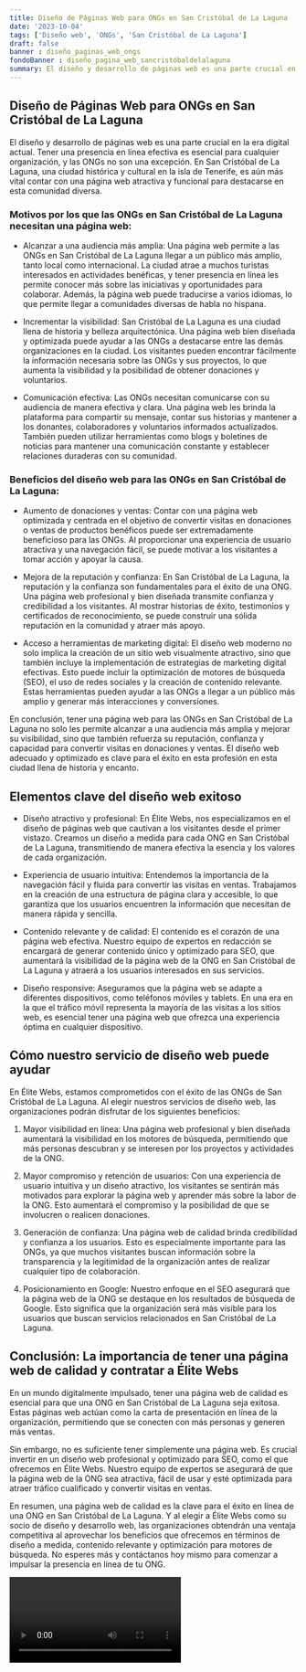 ```yaml
---
title: Diseño de Páginas Web para ONGs en San Cristóbal de La Laguna
date: '2023-10-04'
tags: ['Diseño web', 'ONGs', 'San Cristóbal de La Laguna']
draft: false
banner : diseño_paginas_web_ongs
fondoBanner : diseño_pagina_web_sancristóbaldelalaguna
summary: El diseño y desarrollo de páginas web es una parte crucial en la era digital actual. Tener una presencia en línea efectiva es esencial para cualquier organización, y las ONGs no son una excepción. En San Cristóbal de La Laguna, una ciudad histórica y cultural en la isla de Tenerife, es aún más vital contar con una página web atractiva y funcional para destacarse en esta comunidad diversa.
---
```


## Diseño de Páginas Web para ONGs en San Cristóbal de La Laguna

El diseño y desarrollo de páginas web es una parte crucial en la era digital actual. Tener una presencia en línea efectiva es esencial para cualquier organización, y las ONGs no son una excepción. En San Cristóbal de La Laguna, una ciudad histórica y cultural en la isla de Tenerife, es aún más vital contar con una página web atractiva y funcional para destacarse en esta comunidad diversa.

### Motivos por los que las ONGs en San Cristóbal de La Laguna necesitan una página web:
- Alcanzar a una audiencia más amplia: Una página web permite a las ONGs en San Cristóbal de La Laguna llegar a un público más amplio, tanto local como internacional. La ciudad atrae a muchos turistas interesados en actividades benéficas, y tener presencia en línea les permite conocer más sobre las iniciativas y oportunidades para colaborar. Además, la página web puede traducirse a varios idiomas, lo que permite llegar a comunidades diversas de habla no hispana.

- Incrementar la visibilidad: San Cristóbal de La Laguna es una ciudad llena de historia y belleza arquitectónica. Una página web bien diseñada y optimizada puede ayudar a las ONGs a destacarse entre las demás organizaciones en la ciudad. Los visitantes pueden encontrar fácilmente la información necesaria sobre las ONGs y sus proyectos, lo que aumenta la visibilidad y la posibilidad de obtener donaciones y voluntarios.

- Comunicación efectiva: Las ONGs necesitan comunicarse con su audiencia de manera efectiva y clara. Una página web les brinda la plataforma para compartir su mensaje, contar sus historias y mantener a los donantes, colaboradores y voluntarios informados actualizados. También pueden utilizar herramientas como blogs y boletines de noticias para mantener una comunicación constante y establecer relaciones duraderas con su comunidad.

### Beneficios del diseño web para las ONGs en San Cristóbal de La Laguna:
- Aumento de donaciones y ventas: Contar con una página web optimizada y centrada en el objetivo de convertir visitas en donaciones o ventas de productos benéficos puede ser extremadamente beneficioso para las ONGs. Al proporcionar una experiencia de usuario atractiva y una navegación fácil, se puede motivar a los visitantes a tomar acción y apoyar la causa.

- Mejora de la reputación y confianza: En San Cristóbal de La Laguna, la reputación y la confianza son fundamentales para el éxito de una ONG. Una página web profesional y bien diseñada transmite confianza y credibilidad a los visitantes. Al mostrar historias de éxito, testimonios y certificados de reconocimiento, se puede construir una sólida reputación en la comunidad y atraer más apoyo.

- Acceso a herramientas de marketing digital: El diseño web moderno no solo implica la creación de un sitio web visualmente atractivo, sino que también incluye la implementación de estrategias de marketing digital efectivas. Esto puede incluir la optimización de motores de búsqueda (SEO), el uso de redes sociales y la creación de contenido relevante. Estas herramientas pueden ayudar a las ONGs a llegar a un público más amplio y generar más interacciones y conversiones.

En conclusión, tener una página web para las ONGs en San Cristóbal de La Laguna no solo les permite alcanzar a una audiencia más amplia y mejorar su visibilidad, sino que también refuerza su reputación, confianza y capacidad para convertir visitas en donaciones y ventas. El diseño web adecuado y optimizado es clave para el éxito en esta profesión en esta ciudad llena de historia y encanto.

<GifSeo />

<Cta />

## Elementos clave del diseño web exitoso

- Diseño atractivo y profesional: En Élite Webs, nos especializamos en el diseño de páginas web que cautivan a los visitantes desde el primer vistazo. Creamos un diseño a medida para cada ONG en San Cristóbal de La Laguna, transmitiendo de manera efectiva la esencia y los valores de cada organización.

- Experiencia de usuario intuitiva: Entendemos la importancia de la navegación fácil y fluida para convertir las visitas en ventas. Trabajamos en la creación de una estructura de página clara y accesible, lo que garantiza que los usuarios encuentren la información que necesitan de manera rápida y sencilla.

- Contenido relevante y de calidad: El contenido es el corazón de una página web efectiva. Nuestro equipo de expertos en redacción se encargará de generar contenido único y optimizado para SEO, que aumentará la visibilidad de la página web de la ONG en San Cristóbal de La Laguna y atraerá a los usuarios interesados en sus servicios.

- Diseño responsive: Aseguramos que la página web se adapte a diferentes dispositivos, como teléfonos móviles y tablets. En una era en la que el tráfico móvil representa la mayoría de las visitas a los sitios web, es esencial tener una página web que ofrezca una experiencia óptima en cualquier dispositivo.

## Cómo nuestro servicio de diseño web puede ayudar

En Élite Webs, estamos comprometidos con el éxito de las ONGs de San Cristóbal de La Laguna. Al elegir nuestros servicios de diseño web, las organizaciones podrán disfrutar de los siguientes beneficios:

1. Mayor visibilidad en línea: Una página web profesional y bien diseñada aumentará la visibilidad en los motores de búsqueda, permitiendo que más personas descubran y se interesen por los proyectos y actividades de la ONG.

2. Mayor compromiso y retención de usuarios: Con una experiencia de usuario intuitiva y un diseño atractivo, los visitantes se sentirán más motivados para explorar la página web y aprender más sobre la labor de la ONG. Esto aumentará el compromiso y la posibilidad de que se involucren o realicen donaciones.

3. Generación de confianza: Una página web de calidad brinda credibilidad y confianza a los usuarios. Esto es especialmente importante para las ONGs, ya que muchos visitantes buscan información sobre la transparencia y la legitimidad de la organización antes de realizar cualquier tipo de colaboración.

4. Posicionamiento en Google: Nuestro enfoque en el SEO asegurará que la página web de la ONG se destaque en los resultados de búsqueda de Google. Esto significa que la organización será más visible para los usuarios que buscan servicios relacionados en San Cristóbal de La Laguna.

## Conclusión: La importancia de tener una página web de calidad y contratar a Élite Webs

En un mundo digitalmente impulsado, tener una página web de calidad es esencial para que una ONG en San Cristóbal de La Laguna seja exitosa. Estas páginas web actúan como la carta de presentación en línea de la organización, permitiendo que se conecten con más personas y generen más ventas.

Sin embargo, no es suficiente tener simplemente una página web. Es crucial invertir en un diseño web profesional y optimizado para SEO, como el que ofrecemos en Élite Webs. Nuestro equipo de expertos se asegurará de que la página web de la ONG sea atractiva, fácil de usar y esté optimizada para atraer tráfico cualificado y convertir visitas en ventas.

En resumen, una página web de calidad es la clave para el éxito en línea de una ONG en San Cristóbal de La Laguna. Y al elegir a Élite Webs como su socio de diseño y desarrollo web, las organizaciones obtendrán una ventaja competitiva al aprovechar los beneficios que ofrecemos en términos de diseño a medida, contenido relevante y optimización para motores de búsqueda. No esperes más y contáctanos hoy mismo para comenzar a impulsar la presencia en línea de tu ONG.

<Video />

<CtaBot job='ONGs' city='San Cristóbal de La Laguna'/>

<Gmaps query='San Cristóbal de La Laguna+españa+maps' />